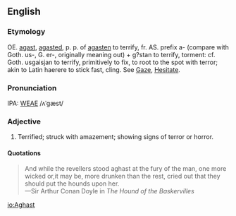 ==English==
===Etymology===
OE. [[agast]], [[agasted]], p. p. of [[agasten]] to terrify, fr. AS. prefix a- (compare with Goth. us-, G. er-, originally meaning out) + g?stan to terrify, torment: cf. Goth. usgaisjan to terrify, primitively to fix, to root to the spot with terror; akin to Latin haerere to stick fast, cling. See [[Gaze]], [[Hesitate]].

===Pronunciation===
IPA: [[WEAE]] /ʌˈgæst/

===Adjective===
# Terrified; struck with amazement; showing signs of terror or horror.

====Quotations====
<blockquote>
And while the revellers stood aghast at the fury of the man, one more wicked or,it may be, more drunken than the rest, cried out that they should put the hounds upon her.<BR>
&mdash;Sir Arthur Conan Doyle in ''The Hound of the Baskervilles''
</blockquote>

[[io:Aghast]]